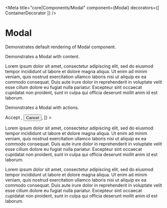 


<Meta title="core|Components/Modal" component={Modal} decorators={[ ContainerDecorator ]} />

# Modal

Demonstrates default rendering of Modal component.

<Preview>
  <Story name="default">
    <Modal
      title="Lorem ipsum dolor sit amet"
      onEntered={action('onEntered')}
      onClose={action('onClose')}
      onExited={action('onExited')}
    />
  </Story>
</Preview>

Demonstrates a Modal with content.

<Preview>
  <Story name="with content">
    <Modal
      title="Lorem ipsum dolor sit amet"
      onEntered={action('onEntered')}
      onClose={action('onClose')}
      onExited={action('onExited')}
    >
      <p>
        Lorem ipsum dolor sit amet, consectetur adipiscing elit, sed do eiusmod tempor
        incididunt ut labore et dolore magna aliqua. Ut enim ad minim veniam, quis nostrud
        exercitation ullamco laboris nisi ut aliquip ex ea commodo consequat. Duis aute irure
        dolor in reprehenderit in voluptate velit esse cillum dolore eu fugiat nulla pariatur.
        Excepteur sint occaecat cupidatat non proident, sunt in culpa qui officia deserunt
        mollit anim id est laborum.
      </p>
    </Modal>
  </Story>
</Preview>

Demonstrates a Modal with actions.

<Preview>
  <Story name="with actions">
    <Modal
      title="Are you sure you want to delete?"
      onEntered={action('onEntered')}
      onClose={action('onClose')}
      onExited={action('onExited')}
      actions={[
        <Button key="action-1" color="primary" rounded>
          Accept
        </Button>,
        <Button key="action-2" color="neutralDark" flat>
          Cancel
        </Button>,
      ]}
    >
      <p>
        Lorem ipsum dolor sit amet, consectetur adipiscing elit, sed do eiusmod tempor
        incididunt ut labore et dolore magna aliqua. Ut enim ad minim veniam, quis nostrud
        exercitation ullamco laboris nisi ut aliquip ex ea commodo consequat. Duis aute irure
        dolor in reprehenderit in voluptate velit esse cillum dolore eu fugiat nulla pariatur.
        Excepteur sint occaecat cupidatat non proident, sunt in culpa qui officia deserunt
        mollit anim id est laborum.
      </p>
      <p>
        Lorem ipsum dolor sit amet, consectetur adipiscing elit, sed do eiusmod tempor
        incididunt ut labore et dolore magna aliqua. Ut enim ad minim veniam, quis nostrud
        exercitation ullamco laboris nisi ut aliquip ex ea commodo consequat. Duis aute irure
        dolor in reprehenderit in voluptate velit esse cillum dolore eu fugiat nulla pariatur.
        Excepteur sint occaecat cupidatat non proident, sunt in culpa qui officia deserunt
        mollit anim id est laborum.
      </p>
    </Modal>
  </Story>
</Preview>
